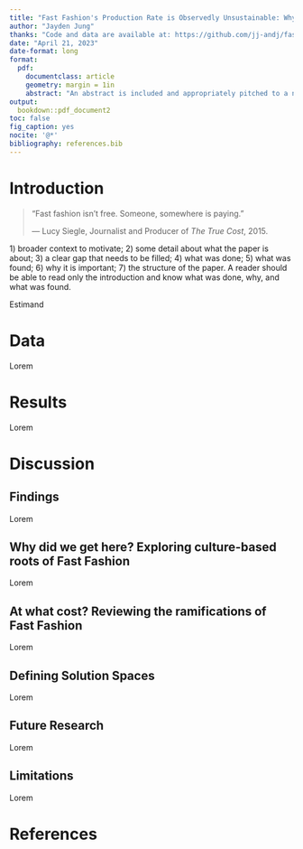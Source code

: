 ```yaml
---
title: "Fast Fashion's Production Rate is Observedly Unsustainable: Why and How did we get here?"
author: "Jayden Jung"
thanks: "Code and data are available at: https://github.com/jj-andj/fast-fashion-analysis"
date: "April 21, 2023"
date-format: long
format: 
  pdf: 
    documentclass: article
    geometry: margin = 1in
    abstract: "An abstract is included and appropriately pitched to a non-specialist audience. The abstract answers: 1) what was done, 2) what was found, and 3) why this matters (all at a high level). Likely four sentences. Abstract must make clear what we learn about the world because of this paper."
output: 
  bookdown::pdf_document2
toc: false
fig_caption: yes
nocite: '@*'
bibliography: references.bib
---
```


# Introduction

> "Fast fashion isn't free. Someone, somewhere is paying."
>
> --- Lucy Siegle, Journalist and Producer of *The True Cost*, 2015.

1\) broader context to motivate; 2) some detail about what the paper is about; 3) a clear gap that needs to be filled; 4) what was done; 5) what was found; 6) why it is important; 7) the structure of the paper. A reader should be able to read only the introduction and know what was done, why, and what was found.

Estimand

# Data

Lorem

# Results

Lorem

# Discussion

## Findings

Lorem

## Why did we get here? Exploring culture-based roots of Fast Fashion

Lorem

## At what cost? Reviewing the ramifications of Fast Fashion

Lorem

## Defining Solution Spaces

Lorem

## Future Research

Lorem

## Limitations

Lorem

\clearpage

# References {.unnumbered}
